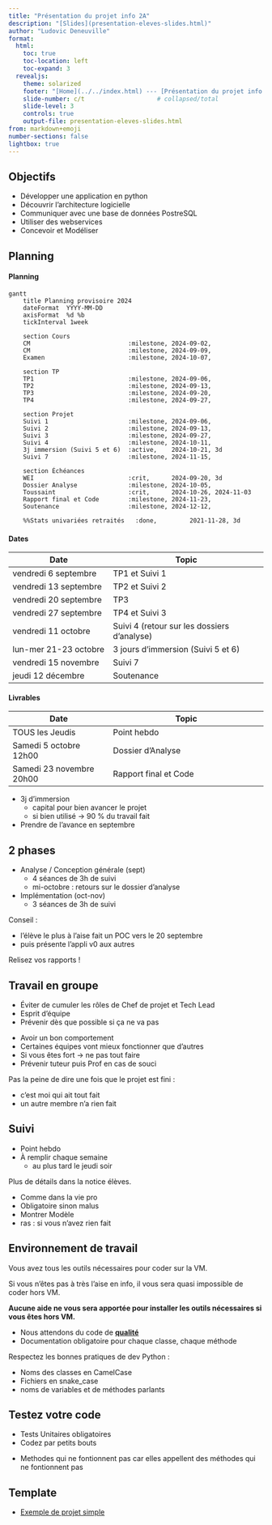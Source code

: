 ```yaml
---
title: "Présentation du projet info 2A"
description: "[Slides](presentation-eleves-slides.html)"
author: "Ludovic Deneuville"
format:
  html:
    toc: true
    toc-location: left
    toc-expand: 3
  revealjs:
    theme: solarized
    footer: "[Home](../../index.html) --- [Présentation du projet info 2A](presentation-eleves.qmd)"
    slide-number: c/t                    # collapsed/total
    slide-level: 3
    controls: true
    output-file: presentation-eleves-slides.html
from: markdown+emoji
number-sections: false
lightbox: true
---
```



## Objectifs

- Développer une application en python
- Découvrir l'architecture logicielle
- Communiquer avec une base de données PostreSQL
- Utiliser des webservices
- Concevoir et Modéliser

## Planning {.smaller}

::::::{.panel-tabset .nav-pills}

#### Planning

:::{.white-box}

```mermaid
gantt
    title Planning provisoire 2024
    dateFormat  YYYY-MM-DD
    axisFormat  %d %b
    tickInterval 1week
    
    section Cours
    CM                           :milestone, 2024-09-02,
    CM                           :milestone, 2024-09-09, 
    Examen                       :milestone, 2024-10-07,
    
    section TP
    TP1                          :milestone, 2024-09-06,
    TP2                          :milestone, 2024-09-13,
    TP3                          :milestone, 2024-09-20,
    TP4                          :milestone, 2024-09-27,
    
    section Projet
    Suivi 1                      :milestone, 2024-09-06,
    Suivi 2                      :milestone, 2024-09-13,
    Suivi 3                      :milestone, 2024-09-27,
    Suivi 4                      :milestone, 2024-10-11,
    3j immersion (Suivi 5 et 6)  :active,    2024-10-21, 3d
    Suivi 7                      :milestone, 2024-11-15,
    
    section Échéances
    WEI                          :crit,      2024-09-20, 3d
    Dossier Analyse              :milestone, 2024-10-05,
    Toussaint                    :crit,      2024-10-26, 2024-11-03
    Rapport final et Code        :milestone, 2024-11-23,
    Soutenance                   :milestone, 2024-12-12,
    
    %%Stats univariées retraités   :done,         2021-11-28, 3d
```

:::

#### Dates

| Date                        | Topic                                       |
|-----------------------------|---------------------------------------------|
| vendredi 6 septembre        | TP1 et Suivi 1                              |
| vendredi 13 septembre       | TP2 et Suivi 2                              |
| vendredi 20 septembre       | TP3                                         |
| vendredi 27 septembre       | TP4 et Suivi 3                              |
| vendredi 11 octobre         | Suivi 4 (retour sur les dossiers d'analyse) |
| lun-mer 21-23 octobre       | 3 jours d'immersion (Suivi 5 et 6)          |
| vendredi 15 novembre        | Suivi 7                                     |
| jeudi 12 décembre           | Soutenance                                  |

#### Livrables


| Date                        | Topic                                       |
|-----------------------------|---------------------------------------------|
| TOUS les Jeudis             | Point hebdo                                 |
| Samedi 5 octobre 12h00      | Dossier d'Analyse                           |
| Samedi 23 novembre 20h00    | Rapport final et Code                       |



::::::

:::{.notes}
- 3j d'immersion
  - capital pour bien avancer le projet
  - si bien utilisé -> 90 % du travail fait
- Prendre de l'avance en septembre
:::

## 2 phases

- Analyse / Conception générale (sept)
  - 4 séances de 3h de suivi
  - mi-octobre : retours sur le dossier d'analyse
- Implémentation (oct-nov)
  - 3 séances de 3h de suivi

:::{.notes}
Conseil :

- l'élève le plus à l'aise fait un POC vers le 20 septembre
- puis présente l'appli v0 aux autres

Relisez vos rapports !
:::

## Travail en groupe

- Éviter de cumuler les rôles de Chef de projet et Tech Lead
- Esprit d'équipe
- Prévenir dès que possible si ça ne va pas

:::{.notes}
- Avoir un bon comportement
- Certaines équipes vont mieux fonctionner que d'autres
- Si vous êtes fort -> ne pas tout faire
- Prévenir tuteur puis Prof en cas de souci

Pas la peine de dire une fois que le projet est fini : 

- c'est moi qui ait tout fait
- un autre membre n'a rien fait
:::

## Suivi 

- Point hebdo
- À remplir chaque semaine
  - au plus tard le jeudi soir

::: {.callout-note}
Plus de détails dans la notice élèves.
:::

:::{.notes}
- Comme dans la vie pro
- Obligatoire sinon malus
- Montrer Modèle
- ras : si vous n'avez rien fait
:::

## Environnement de travail

::: {.callout-important}
Vous avez tous les outils nécessaires pour coder sur la VM.

Si vous n'êtes pas à très l'aise en info, il vous sera quasi impossible de coder hors VM. 

**Aucune aide ne vous sera apportée pour installer les outils nécessaires si vous êtes hors VM.**
:::

- Nous attendons du code de **[qualité]{.underline}**
- Documentation obligatoire pour chaque classe, chaque méthode

:::{.notes}
Respectez les bonnes pratiques de dev Python :

- Noms des classes en CamelCase
- Fichiers en snake_case
- noms de variables et de méthodes parlants
:::


## Testez votre code

- Tests Unitaires obligatoires
- Codez par petits bouts

:::{.notes}
- Methodes qui ne fontionnent pas car elles appellent des méthodes qui ne fontionnent pas
:::

## Template

- [Exemple de projet simple](https://github.com/ludo2ne/ENSAI-2A-projet-info-template){target="_blank"}
